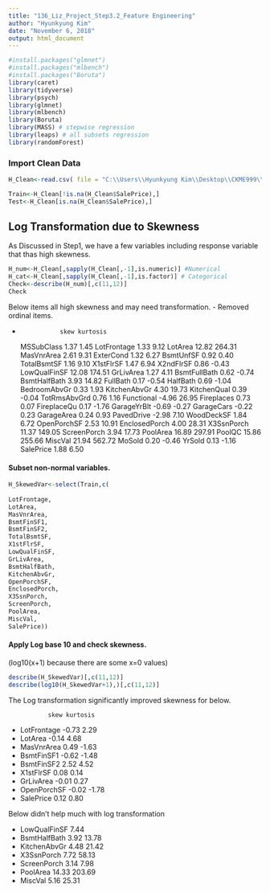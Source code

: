 ```yaml
---
title: "136_Liz_Project_Step3.2_Feature Engineering"
author: "Hyunkyung Kim"
date: "November 6, 2018"
output: html_document
---
```


```r
#install.packages("glmnet")
#install.packages("mlbench")
#install.packages("Boruta")
library(caret)
library(tidyverse)
library(psych)
library(glmnet)
library(mlbench)
library(Boruta)
library(MASS) # stepwise regression
library(leaps) # all subsets regression
library(randomForest)
```

### Import Clean Data

```r

H_Clean<-read.csv( file = "C:\\Users\\Hyunkyung Kim\\Desktop\\CKME999\\136\\dataset\\all\\H_clean.csv")

Train<-H_Clean[!is.na(H_Clean$SalePrice),]
Test<-H_Clean[is.na(H_Clean$SalePrice),]
```


## Log Transformation due to Skewness
As Discussed in Step1, we have a few variables including response variable that thas high skewness.

```r
H_num<-H_Clean[,sapply(H_Clean[,-1],is.numeric)] #Numerical
H_cat<-H_Clean[,sapply(H_Clean[,-1],is.factor)] # Categorical
Check<-describe(H_num)[,c(11,12)]
Check

```
Below items all high skewness and may need transformation.
- Removed ordinal items.

+                skew kurtosis
MSSubClass      1.37     1.45
LotFrontage     1.33     9.12
LotArea        12.82   264.31
MasVnrArea      2.61     9.31
ExterCond       1.32     6.27
BsmtUnfSF       0.92     0.40
TotalBsmtSF     1.16     9.10
X1stFlrSF       1.47     6.94
X2ndFlrSF       0.86    -0.43
LowQualFinSF   12.08   174.51
GrLivArea       1.27     4.11
BsmtFullBath    0.62    -0.74
BsmtHalfBath    3.93    14.82
FullBath        0.17    -0.54
HalfBath        0.69    -1.04
BedroomAbvGr    0.33     1.93
KitchenAbvGr    4.30    19.73
KitchenQual     0.39    -0.04
TotRmsAbvGrd    0.76     1.16
Functional     -4.96    26.95
Fireplaces      0.73     0.07
FireplaceQu     0.17    -1.76
GarageYrBlt    -0.69    -0.27
GarageCars     -0.22     0.23
GarageArea      0.24     0.93
PavedDrive     -2.98     7.10
WoodDeckSF      1.84     6.72
OpenPorchSF     2.53    10.91
EnclosedPorch   4.00    28.31
X3SsnPorch     11.37   149.05
ScreenPorch     3.94    17.73
PoolArea       16.89   297.91
PoolQC         15.86   255.66
MiscVal        21.94   562.72
MoSold          0.20    -0.46
YrSold          0.13    -1.16
SalePrice       1.88     6.50

#### Subset non-normal variables.
```r
H_SkewedVar<-select(Train,c(
  
LotFrontage,
LotArea,
MasVnrArea,
BsmtFinSF1,
BsmtFinSF2,
TotalBsmtSF,
X1stFlrSF,
LowQualFinSF,
GrLivArea,
BsmtHalfBath,
KitchenAbvGr,
OpenPorchSF,
EnclosedPorch,
X3SsnPorch,
ScreenPorch,
PoolArea,
MiscVal,
SalePrice))


```

#### Apply Log base 10 and check skewness.
(log10(x+1) because there are some x=0 values)
```r
describe(H_SkewedVar)[,c(11,12)]
describe(log10(H_SkewedVar+1),)[,c(11,12)]
```
The Log transformation significantly improved skewness for below.

               skew kurtosis
+ LotFrontage   -0.73     2.29
+ LotArea       -0.14     4.68
+ MasVnrArea     0.49    -1.63
+ BsmtFinSF1    -0.62    -1.48
+ BsmtFinSF2     2.52     4.52
+ X1stFlrSF      0.08     0.14
+ GrLivArea     -0.01     0.27
+ OpenPorchSF   -0.02    -1.78
+ SalePrice      0.12     0.80


Below didn't help much with log transformation

+ LowQualFinSF   7.44
+ BsmtHalfBath   3.92    13.78
+ KitchenAbvGr   4.48    21.42
+ X3SsnPorch     7.72    58.13
+ ScreenPorch    3.14     7.98
+ PoolArea      14.33   203.69
+ MiscVal        5.16    25.31


```r



```